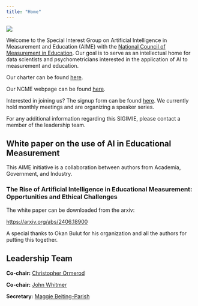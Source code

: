 ```yaml
---
title: "Home"
---
```


![](images/logo-title.png){fig-align="center"}

Welcome to the Special Interest Group on Artificial Intelligence in Measurement and Education (AIME) with the [National Council of Measurement in Education](https://www.ncme.org/home). Our goal is to serve as an intellectual home for data scientists and psychometricians interested in the application of AI to measurement and education.

Our charter can be found [here](about.html).

Our NCME webpage can be found [here](https://www.ncme.org/community/ncme-sigimie/aime).

Interested in joining us? The signup form can be found [here](https://form.jotform.com/ncme/SIGIMIESIGNUP). We currently hold monthly meetings and are organizing a speaker series.

For any additional information regarding this SIGIMIE, please contact a member of the leadership team.

## White paper on the use of AI in Educational Measurement

This AIME initiative is a collaboration between authors from Academia, Government, and Industry.

### The Rise of Artificial Intelligence in Educational Measurement: Opportunities and Ethical Challenges

The white paper can be downloaded from the arxiv:

<https://arxiv.org/abs/2406.18900>

A special thanks to Okan Bulut for his organization and all the authors for putting this together.

## Leadership Team

**Co-chair:** [Christopher Ormerod](mailto:christopher.ormerod@gmail.com)

**Co-chair:** [John Whitmer](mailto:jwhitmer@fas.org)

**Secretary:** [Maggie Beiting-Parish](mailto:magdalen.beiting@gmail.com)
